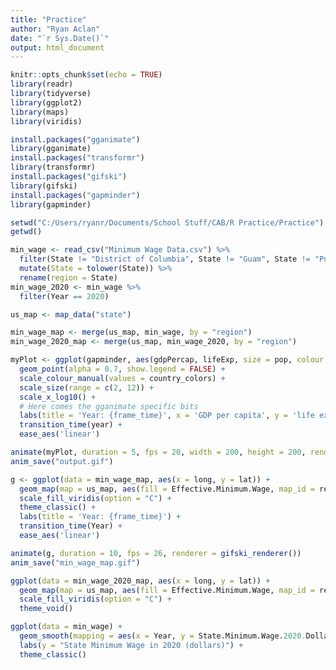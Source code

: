 ```yaml
---
title: "Practice"
author: "Ryan Aclan"
date: "`r Sys.Date()`"
output: html_document
---
```


```r
knitr::opts_chunk$set(echo = TRUE)
library(readr)
library(tidyverse)
library(ggplot2)
library(maps)
library(viridis)

install.packages("gganimate")
library(gganimate)
install.packages("transformr")
library(transformr)
install.packages("gifski")
library(gifski)
install.packages("gapminder")
library(gapminder)
```

```r
setwd("C:/Users/ryanr/Documents/School Stuff/CAB/R Practice/Practice")
getwd()

min_wage <- read_csv("Minimum Wage Data.csv") %>%
  filter(State != "District of Columbia", State != "Guam", State != "Puerto Rico", State != "U.S. Virgin Islands") %>%
  mutate(State = tolower(State)) %>%
  rename(region = State)
min_wage_2020 <- min_wage %>%
  filter(Year == 2020)
```

```r
us_map <- map_data("state")

min_wage_map <- merge(us_map, min_wage, by = "region")
min_wage_2020_map <- merge(us_map, min_wage_2020, by = "region")
```

```r
myPlot <- ggplot(gapminder, aes(gdpPercap, lifeExp, size = pop, colour = country)) +
  geom_point(alpha = 0.7, show.legend = FALSE) +
  scale_colour_manual(values = country_colors) +
  scale_size(range = c(2, 12)) +
  scale_x_log10() +
  # Here comes the gganimate specific bits
  labs(title = 'Year: {frame_time}', x = 'GDP per capita', y = 'life expectancy') +
  transition_time(year) +
  ease_aes('linear')

animate(myPlot, duration = 5, fps = 20, width = 200, height = 200, renderer = gifski_renderer())
anim_save("output.gif")
```

```r
g <- ggplot(data = min_wage_map, aes(x = long, y = lat)) +
  geom_map(map = us_map, aes(fill = Effective.Minimum.Wage, map_id = region)) +
  scale_fill_viridis(option = "C") +
  theme_classic() +
  labs(title = 'Year: {frame_time}') +
  transition_time(Year) +
  ease_aes('linear')

animate(g, duration = 10, fps = 26, renderer = gifski_renderer())
anim_save("min_wage_map.gif")
```

```r
ggplot(data = min_wage_2020_map, aes(x = long, y = lat)) + 
  geom_map(map = us_map, aes(fill = Effective.Minimum.Wage, map_id = region)) +
  scale_fill_viridis(option = "C") +
  theme_void()
```

```r
ggplot(data = min_wage) + 
  geom_smooth(mapping = aes(x = Year, y = State.Minimum.Wage.2020.Dollars)) +
  labs(y = "State Minimum Wage in 2020 (dollars)") +
  theme_classic()
```